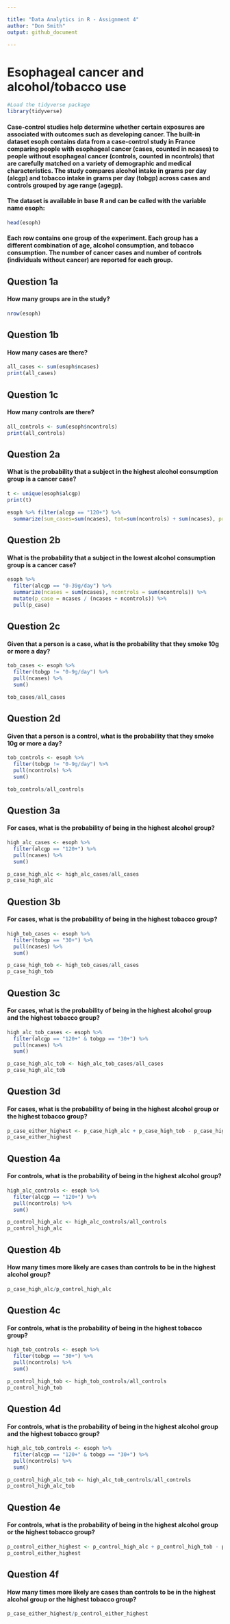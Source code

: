 ```yaml
---

title: "Data Analytics in R - Assignment 4"
author: "Don Smith"
output: github_document

---
```



# Esophageal cancer and alcohol/tobacco use

```r

#Load the tidyverse package
library(tidyverse)

```

#### Case-control studies help determine whether certain exposures are associated with outcomes such as developing cancer. The built-in dataset esoph contains data from a case-control study in France comparing people with esophageal cancer (cases, counted in ncases) to people without esophageal cancer (controls, counted in ncontrols) that are carefully matched on a variety of demographic and medical characteristics. The study compares alcohol intake in grams per day (alcgp) and tobacco intake in grams per day (tobgp) across cases and controls grouped by age range (agegp).

#### The dataset is available in base R and can be called with the variable name esoph:

```r
  
head(esoph)

```

#### Each row contains one group of the experiment. Each group has a different combination of age, alcohol consumption, and tobacco consumption. The number of cancer cases and number of controls (individuals without cancer) are reported for each group.

## Question 1a
  
#### How many groups are in the study?

```r
  
nrow(esoph)

```


  

## Question 1b

#### How many cases are there?

```r

all_cases <- sum(esoph$ncases)
print(all_cases)

```


  
## Question 1c

#### How many controls are there?

```r

all_controls <- sum(esoph$ncontrols)
print(all_controls)

```



## Question 2a

#### What is the probability that a subject in the highest alcohol consumption group is a cancer case?

```r

t <- unique(esoph$alcgp)
print(t)

esoph %>% filter(alcgp == "120+") %>%
  summarize(sum_cases=sum(ncases), tot=sum(ncontrols) + sum(ncases), probability=sum_cases/tot)

```



## Question 2b

#### What is the probability that a subject in the lowest alcohol consumption group is a cancer case?

```r

esoph %>%
  filter(alcgp == "0-39g/day") %>%
  summarize(ncases = sum(ncases), ncontrols = sum(ncontrols)) %>%
  mutate(p_case = ncases / (ncases + ncontrols)) %>%
  pull(p_case)

```



## Question 2c

#### Given that a person is a case, what is the probability that they smoke 10g or more a day?

```r

tob_cases <- esoph %>%
  filter(tobgp != "0-9g/day") %>%
  pull(ncases) %>%
  sum()

tob_cases/all_cases

```



## Question 2d

#### Given that a person is a control, what is the probability that they smoke 10g or more a day?

```r

tob_controls <- esoph %>%
  filter(tobgp != "0-9g/day") %>%
  pull(ncontrols) %>%
  sum()

tob_controls/all_controls

```



## Question 3a

#### For cases, what is the probability of being in the highest alcohol group?

```r

high_alc_cases <- esoph %>%
  filter(alcgp == "120+") %>%
  pull(ncases) %>%
  sum()

p_case_high_alc <- high_alc_cases/all_cases
p_case_high_alc

```



## Question 3b

#### For cases, what is the probability of being in the highest tobacco group?

```r

high_tob_cases <- esoph %>%
  filter(tobgp == "30+") %>%
  pull(ncases) %>%
  sum()

p_case_high_tob <- high_tob_cases/all_cases
p_case_high_tob

```



## Question 3c

#### For cases, what is the probability of being in the highest alcohol group and the highest tobacco group?

```r

high_alc_tob_cases <- esoph %>%
  filter(alcgp == "120+" & tobgp == "30+") %>%
  pull(ncases) %>%
  sum()

p_case_high_alc_tob <- high_alc_tob_cases/all_cases
p_case_high_alc_tob

```



## Question 3d

#### For cases, what is the probability of being in the highest alcohol group or the highest tobacco group?

```r

p_case_either_highest <- p_case_high_alc + p_case_high_tob - p_case_high_alc_tob
p_case_either_highest

```



## Question 4a

#### For controls, what is the probability of being in the highest alcohol group?

```r

high_alc_controls <- esoph %>%
  filter(alcgp == "120+") %>%
  pull(ncontrols) %>%
  sum()

p_control_high_alc <- high_alc_controls/all_controls
p_control_high_alc

```



## Question 4b

#### How many times more likely are cases than controls to be in the highest alcohol group?

```r

p_case_high_alc/p_control_high_alc

```



## Question 4c

#### For controls, what is the probability of being in the highest tobacco group?

```r

high_tob_controls <- esoph %>%
  filter(tobgp == "30+") %>%
  pull(ncontrols) %>%
  sum()

p_control_high_tob <- high_tob_controls/all_controls
p_control_high_tob

```



## Question 4d

#### For controls, what is the probability of being in the highest alcohol group and the highest tobacco group?

```r

high_alc_tob_controls <- esoph %>%
  filter(alcgp == "120+" & tobgp == "30+") %>%
  pull(ncontrols) %>%
  sum()

p_control_high_alc_tob <- high_alc_tob_controls/all_controls
p_control_high_alc_tob

```


## Question 4e

#### For controls, what is the probability of being in the highest alcohol group or the highest tobacco group?

```r

p_control_either_highest <- p_control_high_alc + p_control_high_tob - p_control_high_alc_tob
p_control_either_highest

```


## Question 4f

#### How many times more likely are cases than controls to be in the highest alcohol group or the highest tobacco group?

```r

p_case_either_highest/p_control_either_highest

```

